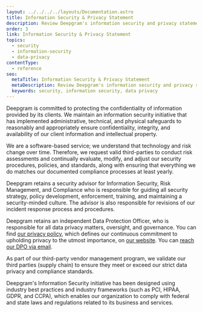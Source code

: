 ---
layout: ../../../../layouts/Documentation.astro
title: Information Security & Privacy Statement
description: Review Deepgram's information security and privacy statement.
order: 3
link: Information Security & Privacy Statement
topics:
  - security
  - information-security
  - data-privacy
contentType:
  - reference
seo:
  metaTitle: Information Security & Privacy Statement
  metaDescription: Review Deepgram's information security and privacy statement.
  keywords: security, information security, data privacy
---

Deepgram is committed to protecting the confidentiality of information provided by its clients. We maintain an information security initiative that has implemented administrative, technical, and physical safeguards to reasonably and appropriately ensure confidentiality, integrity, and availability of our client information and intellectual property.

We are a software-based service; we understand that technology and risk change over time. Therefore, we request valid third-parties to conduct risk assessments and continually evaluate, modify, and adjust our security procedures, policies, and standards, along with ensuring that everything we do matches our documented compliance processes at least yearly.

Deepgram retains a security advisor for Information Security, Risk Management, and Compliance who is responsible for guiding all security strategy, policy development, enforcement, training, and maintaining a security-minded culture. The advisor is also responsible for revisions of our incident response process and procedures.

Deepgram retains an independent Data Protection Officer, who is responsible for all data privacy matters, oversight, and governance. You can find [our privacy policy](https://deepgram.com/privacy/), which defines our continuous commitment to upholding privacy to the utmost importance, on [our website](https://deepgram.com/). You can [reach our DPO via email](mailto:dpo@deepgram.com).

As part of our third-party vendor management program, we validate our third parties (supply chain) to ensure they meet or exceed our strict data privacy and compliance standards.

Deepgram's Information Security initiative has been designed using industry best practices and industry frameworks (such as PCI, HIPAA, GDPR, and CCPA), which enables our organization to comply with federal and state laws and regulations related to its business and services.
